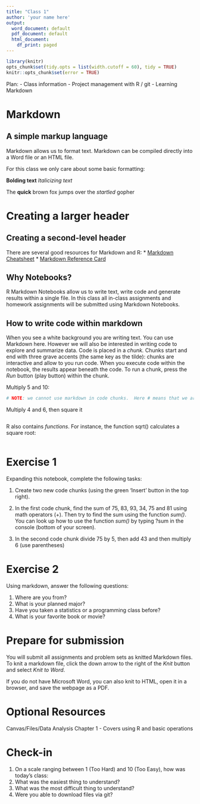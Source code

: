 ```yaml
---
title: "Class 1"
author: 'your name here'
output:
  word_document: default
  pdf_document: default
  html_document:
    df_print: paged
---
```


```r
library(knitr)
opts_chunk$set(tidy.opts = list(width.cutoff = 60), tidy = TRUE)
knitr::opts_chunk$set(error = TRUE)
```

Plan:
-   Class information
-   Project management with R / git
-   Learning Markdown

# Markdown

## A simple markup language

Markdown allows us to format text. Markdown can be compiled directly into a Word file or an HTML file.

For this class we only care about some basic formatting:

**Bolding text**
*Italicizing text*

The **quick** brown fox jumps over the *startled* gopher

# Creating a larger header

## Creating a second-level header

There are several good resources for Markdown and R: \* [Markdown Cheatsheet](https://www.rstudio.com/wp-content/uploads/2016/03/rmarkdown-cheatsheet-2.0.pdf) \* [Markdown Reference Card](https://www.rstudio.com/wp-content/uploads/2015/03/rmarkdown-reference.pdf)

## Why Notebooks?

R Markdown Notebooks allow us to write text, write code and generate results within a single file. In this class all in-class assignments and homework assignments will be submitted using Markdown Notebooks.

## How to write code within markdown

When you see a white background you are writing text. You can use Markdown here. However we will also be interested in writing code to explore and summarize data. Code is placed in a *chunk.* Chunks start and end with three grave accents (the same key as the tilde): chunks are interactive and allow to you run code. When you execute code within the notebook, the results appear beneath the code. To run a chunk, press the *Run* button (play button) within the chunk.

Multiply 5 and 10:

```r
# NOTE: we cannot use markdown in code chunks.  Here # means that we are creating a comment (notes that are not executable code).  We are not creating a header.
```

Multiply 4 and 6, then square it

```r

```

R also contains *functions*. For instance, the function sqrt() calculates a square root:

```r

```

# Exercise 1

Expanding this notebook, complete the following tasks:

1)  Create two new code chunks (using the green 'Insert' button in the top right).

2)  In the first code chunk, find the sum of 75, 83, 93, 34, 75 and 81 using math operators (+). Then try to find the sum using the function *sum()*. You can look up how to use the function *sum()* by typing ?sum in the console (bottom of your screen).

3)  In the second code chunk divide 75 by 5, then add 43 and then multiply 6 (use parentheses)

# Exercise 2

Using markdown, answer the following questions:

1)  Where are you from?
2)  What is your planned major?
3)  Have you taken a statistics or a programming class before?
4)  What is your favorite book or movie?

# Prepare for submission

You will submit all assignments and problem sets as knitted Markdown files. To knit a markdown file, click the down arrow to the right of the *Knit* button and select *Knit to Word*.

If you do not have Microsoft Word, you can also knit to HTML, open it in a browser, and save the webpage as a PDF.


# Optional Resources

Canvas/Files/Data Analysis Chapter 1
  - Covers using R and basic operations
  
# Check-in

1.  On a scale ranging between 1 (Too Hard) and 10 (Too Easy), how was today's class:
2.  What was the easiest thing to understand?
3.  What was the most difficult thing to understand?
4.  Were you able to download files via git? 

